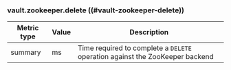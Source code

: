### vault.zookeeper.delete ((#vault-zookeeper-delete))

Metric type | Value | Description
----------- | ----- | -----------
summary     | ms    | Time required to complete a `DELETE` operation against the ZooKeeper backend